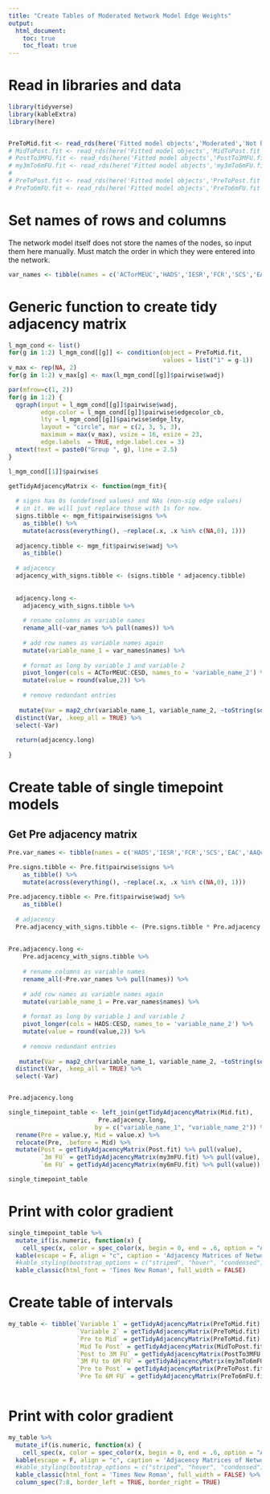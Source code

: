 ```yaml
---
title: "Create Tables of Moderated Network Model Edge Weights"
output:
  html_document:
    toc: true
    toc_float: true
---
```


# Read in libraries and data
```r

library(tidyverse)
library(kableExtra)
library(here)


PreToMid.fit <- read_rds(here('Fitted model objects','Moderated','Not bootstrapped','PreToMid.moderated.fit'))
# MidToPost.fit <- read_rds(here('Fitted model objects','MidToPost.fit'))
# PostTo3MFU.fit <- read_rds(here('Fitted model objects','PostTo3MFU.fit'))
# my3mTo6mFU.fit <- read_rds(here('Fitted model objects','my3mTo6mFU.fit'))
# 
# PreToPost.fit <- read_rds(here('Fitted model objects','PreToPost.fit'))
# PreTo6mFU.fit <- read_rds(here('Fitted model objects','PreTo6mFU.fit'))

```

# Set names of rows and columns

The network model itself does not store the names of the nodes, so input them here manually. Must match the order in which they were entered into the network.

```r

var_names <- tibble(names = c('ACTorMEUC','HADS','IESR','FCR','SCS','EAC','AAQc','CESD'))
```

# Generic function to create tidy adjacency matrix

```r

l_mgm_cond <- list()
for(g in 1:2) l_mgm_cond[[g]] <- condition(object = PreToMid.fit, 
                                           values = list("1" = g-1))
v_max <- rep(NA, 2)
for(g in 1:2) v_max[g] <- max(l_mgm_cond[[g]]$pairwise$wadj)

par(mfrow=c(1, 2))
for(g in 1:2) {
  qgraph(input = l_mgm_cond[[g]]$pairwise$wadj, 
         edge.color = l_mgm_cond[[g]]$pairwise$edgecolor_cb,
         lty = l_mgm_cond[[g]]$pairwise$edge_lty,
         layout = "circle", mar = c(2, 3, 5, 3),
         maximum = max(v_max), vsize = 16, esize = 23, 
         edge.labels  = TRUE, edge.label.cex = 3)
  mtext(text = paste0("Group ", g), line = 2.5)
}

l_mgm_cond[[1]]$pairwise$

getTidyAdjacencyMatrix <- function(mgm_fit){
  
  # signs has 0s (undefined values) and NAs (non-sig edge values)
  # in it. We will just replace those with 1s for now.
  signs.tibble <- mgm_fit$pairwise$signs %>% 
    as_tibble() %>%
    mutate(across(everything(), ~replace(.x, .x %in% c(NA,0), 1)))
  
  adjacency.tibble <- mgm_fit$pairwise$wadj %>%
    as_tibble()
  
  # adjacency 
  adjacency_with_signs.tibble <- (signs.tibble * adjacency.tibble)
  
  
  adjacency.long <- 
    adjacency_with_signs.tibble %>%
    
    # rename columns as variable names
    rename_all(~var_names %>% pull(names)) %>%
    
    # add row names as variable names again
    mutate(variable_name_1 = var_names$names) %>%
    
    # format as long by variable 1 and variable 2
    pivot_longer(cols = ACTorMEUC:CESD, names_to = 'variable_name_2') %>%
    mutate(value = round(value,2)) %>%
    
    # remove redundant entries
    
   mutate(Var = map2_chr(variable_name_1, variable_name_2, ~toString(sort(c(.x, .y))))) %>%
  distinct(Var, .keep_all = TRUE) %>%
  select(-Var)
  
  return(adjacency.long)
  
}

```


# Create table of single timepoint models

## Get Pre adjacency matrix

```r

Pre.var_names <- tibble(names = c('HADS','IESR','FCR','SCS','EAC','AAQc','CESD'))

Pre.signs.tibble <- Pre.fit$pairwise$signs %>% 
    as_tibble() %>%
    mutate(across(everything(), ~replace(.x, .x %in% c(NA,0), 1)))
  
Pre.adjacency.tibble <- Pre.fit$pairwise$wadj %>%
    as_tibble()
  
  # adjacency 
  Pre.adjacency_with_signs.tibble <- (Pre.signs.tibble * Pre.adjacency.tibble)
  
  
Pre.adjacency.long <- 
    Pre.adjacency_with_signs.tibble %>%
    
    # rename columns as variable names
    rename_all(~Pre.var_names %>% pull(names)) %>%
    
    # add row names as variable names again
    mutate(variable_name_1 = Pre.var_names$names) %>%
    
    # format as long by variable 1 and variable 2
    pivot_longer(cols = HADS:CESD, names_to = 'variable_name_2') %>%
    mutate(value = round(value,2)) %>%
    
    # remove redundant entries
    
   mutate(Var = map2_chr(variable_name_1, variable_name_2, ~toString(sort(c(.x, .y))))) %>%
  distinct(Var, .keep_all = TRUE) %>%
  select(-Var)


Pre.adjacency.long
```

```r

single_timepoint_table <- left_join(getTidyAdjacencyMatrix(Mid.fit),
                         Pre.adjacency.long,
                        by = c("variable_name_1", "variable_name_2")) %>%
  rename(Pre = value.y, Mid = value.x) %>%
  relocate(Pre, .before = Mid) %>%
  mutate(Post = getTidyAdjacencyMatrix(Post.fit) %>% pull(value),
         `3m FU` = getTidyAdjacencyMatrix(my3mFU.fit) %>% pull(value),
         `6m FU` = getTidyAdjacencyMatrix(my6mFU.fit) %>% pull(value))

single_timepoint_table

```

# Print with color gradient

```r

single_timepoint_table %>%
  mutate_if(is.numeric, function(x) {
    cell_spec(x, color = spec_color(x, begin = 0, end = .6, option = "A"))}) %>%
  kable(escape = F, align = "c", caption = 'Adjacency Matrices of Networks Computed At Single Timepoints') %>%
  #kable_styling(bootstrap_options = c("striped", "hover", "condensed"), full_width = F) %>%
  kable_classic(html_font = 'Times New Roman', full_width = FALSE)

```

# Create table of intervals


```r

my_table <- tibble(`Variable 1` = getTidyAdjacencyMatrix(PreToMid.fit) %>% pull(variable_name_1),
                   `Variable 2` = getTidyAdjacencyMatrix(PreToMid.fit) %>% pull(variable_name_2),
                   `Pre to Mid` = getTidyAdjacencyMatrix(PreToMid.fit) %>% pull(value),
                   `Mid To Post` = getTidyAdjacencyMatrix(MidToPost.fit) %>% pull(value),
                   `Post to 3M FU` = getTidyAdjacencyMatrix(PostTo3MFU.fit) %>% pull(value),
                   `3M FU to 6M FU` = getTidyAdjacencyMatrix(my3mTo6mFU.fit) %>% pull(value),
                   `Pre to Post` = getTidyAdjacencyMatrix(PreToPost.fit) %>% pull(value),
                   `Pre To 6M FU` = getTidyAdjacencyMatrix(PreTo6mFU.fit) %>% pull(value))
  
```

# Print with color gradient

```r

my_table %>%
  mutate_if(is.numeric, function(x) {
    cell_spec(x, color = spec_color(x, begin = 0, end = .6, option = "A"))}) %>%
  kable(escape = F, align = "c", caption = 'Adjacency Matrices of Networks Computed Over Intervals') %>%
  #kable_styling(bootstrap_options = c("striped", "hover", "condensed"), full_width = F) %>%
  kable_classic(html_font = 'Times New Roman', full_width = FALSE) %>%
  column_spec(7:8, border_left = TRUE, border_right = TRUE)

```
